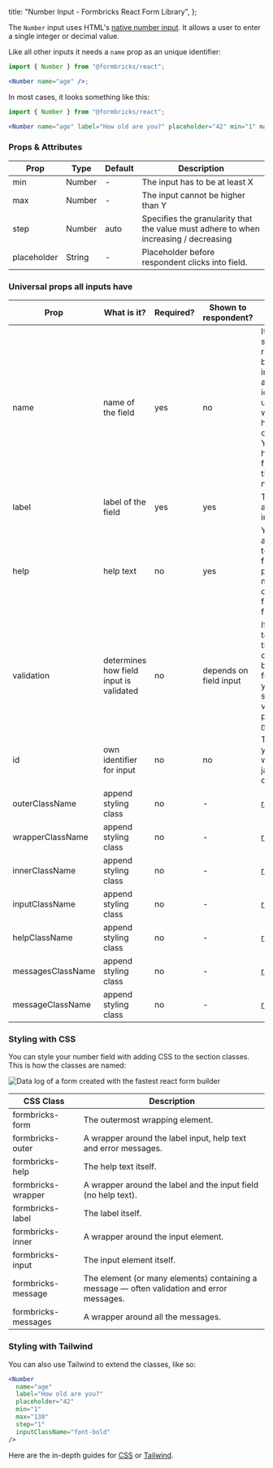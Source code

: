 
  title: "Number Input - Formbricks React Form Library",
};

The `Number` input uses HTML's [native number input](https://developer.mozilla.org/en-US/docs/Web/HTML/Element/input/number). It allows a user to enter a single integer or decimal value.

Like all other inputs it needs a `name` prop as an unique identifier:

```jsx
import { Number } from "@formbricks/react";

<Number name="age" />;
```

In most cases, it looks something like this:

```jsx
import { Number } from "@formbricks/react";

<Number name="age" label="How old are you?" placeholder="42" min="1" max="130" step="1" />;
```

### Props & Attributes

| Prop        | Type   | Default | Description                                                                          |
| ----------- | ------ | ------- | ------------------------------------------------------------------------------------ |
| min         | Number | -       | The input has to be at least X                                                       |
| max         | Number | -       | The input cannot be higher than Y                                                    |
| step        | Number | auto    | Specifies the granularity that the value must adhere to when increasing / decreasing |
| placeholder | String | -       | Placeholder before respondent clicks into field.                                     |

### Universal props all inputs have

| Prop              | What is it?                             | Required? | Shown to respondent?   | Comment                                                                                                                                                                 |
| ----------------- | --------------------------------------- | --------- | ---------------------- | ----------------------------------------------------------------------------------------------------------------------------------------------------------------------- |
| name              | name of the field                       | yes       | no                     | It is not shown to respondents but important as a unique identifier to understand which field holds what content. You cannot have two fields with the same name.        |
| label             | label of the field                      | yes       | yes                    | The label above the input                                                                                                                                               |
| help              | help text                               | no        | yes                    | You can add a little help text to each field to provide more detail on how to fill out the field.                                                                       |
| validation        | determines how field input is validated | no        | depends on field input | If you want to validate the content of a field before the form is sent, you can do so with the validation prop. [read more](/docs/react-form-library/validation-errors) |
| id                | own identifier for input                | no        | no                     | To target your input with css or javascript directly                                                                                                                    |
| outerClassName    | append styling class                    | no        | -                      | [read more](/docs/react-form-library/style-tailwind)                                                                                                                    |
| wrapperClassName  | append styling class                    | no        | -                      | [read more](/docs/react-form-library/style-tailwind)                                                                                                                    |
| innerClassName    | append styling class                    | no        | -                      | [read more](/docs/react-form-library/style-tailwind)                                                                                                                    |
| inputClassName    | append styling class                    | no        | -                      | [read more](/docs/react-form-library/style-tailwind)                                                                                                                    |
| helpClassName     | append styling class                    | no        | -                      | [read more](/docs/react-form-library/style-tailwind)                                                                                                                    |
| messagesClassName | append styling class                    | no        | -                      | [read more](/docs/react-form-library/style-tailwind)                                                                                                                    |
| messageClassName  | append styling class                    | no        | -                      | [read more](/docs/react-form-library/style-tailwind)                                                                                                                    |

### Styling with CSS

You can style your number field with adding CSS to the section classes. This is how the classes are named:

<Image
  src={StyleClasses}
  alt="Data log of a form created with the fastest react form builder"
  className="rounded-lg"
/>

| CSS Class           | Description                                                                                |
| ------------------- | ------------------------------------------------------------------------------------------ |
| formbricks-form     | The outermost wrapping element.                                                            |
| formbricks-outer    | A wrapper around the label input, help text and error messages.                            |
| formbricks-help     | The help text itself.                                                                      |
| formbricks-wrapper  | A wrapper around the label and the input field (no help text).                             |
| formbricks-label    | The label itself.                                                                          |
| formbricks-inner    | A wrapper around the input element.                                                        |
| formbricks-input    | The input element itself.                                                                  |
| formbricks-message  | The element (or many elements) containing a message — often validation and error messages. |
| formbricks-messages | A wrapper around all the messages.                                                         |

### Styling with Tailwind

You can also use Tailwind to extend the classes, like so:

```jsx
<Number
  name="age"
  label="How old are you?"
  placeholder="42"
  min="1"
  max="130"
  step="1"
  inputClassName="font-bold"
/>
```

Here are the in-depth guides for [CSS](/docs/react-form-library/style-css) or [Tailwind](/docs/react-form-library/style-tailwind).

